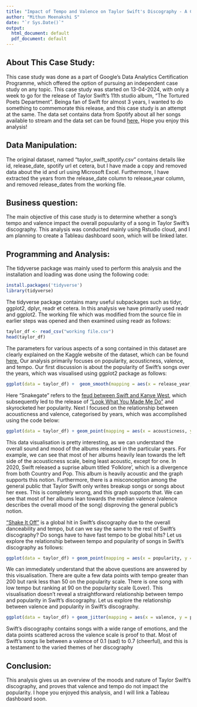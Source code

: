 ```yaml
---
title: "Impact of Tempo and Valence on Taylor Swift's Discography - A Case Study"
author: "Mithun Meenakshi S"
date: "`r Sys.Date()`"
output:
  html_document: default
  pdf_document: default
---
```

## About This Case Study:
  This case study was done as a part of Google's Data Analytics Certification Programme, which offered the option of pursuing an independent case study on any topic. This case study was started on 13-04-2024, with only a week to go for the release of Taylor Swift's 11th studio album, "The Tortured Poets Department". Beinga fan of Swift for almost 3 years, I wanted to do something to commemorate this release, and this case study is an attempt at the same. The data set contains data from Spotify about all her songs available to stream and the data set can be found [here.](https://www.kaggle.com/datasets/jarredpriester/taylor-swift-spotify-dataset) Hope you enjoy this analysis!
  
## Data Manipulation:
  The original dataset, named "taylor_swift_spotify.csv" contains details like id, release_date, spotify url et cetera, but I have made a copy and removed data about the id and url using Microsoft Excel. Furthermore, I have extracted the years from the release_date column to release_year column, and removed release_dates from the working file. 
  
## Business question: 
  The main objective of this case study is to determine whether a song's tempo and valence impact the overall popuularity of a song in Taylor Swift's discography. This analysis was conducted mainly using Rstudio cloud, and I am planning to create a Tableau dashboard soon, which will be linked later.
  
## Programming and Analysis:
The tidyverse package was mainly used to perform this analysis and the installation and loading was done using the following code:
```r
install.packages('tidyverse')
library(tidyverse)
```
The tidyverse package contains many useful subpackages such as tidyr, ggplot2, dplyr, readr et cetera. In this analysis we have primarily used readr and ggplot2. The working file which was modified from the source file in earlier steps was opened and then examined using readr as follows:
```r
taylor_df <- read_csv("working file.csv")
head(taylor_df)
```
The parameters for various aspects of a song contained in this dataset are clearly explained on the Kaggle website of the dataset, which can be found [here.](https://www.kaggle.com/datasets/jarredpriester/taylor-swift-spotify-dataset) Our analysis primarily focuses on popularity, acousticness, valence, and tempo. Our first discussion is about the popularity of Swift's songs over the years, which was visualised using ggplot2 package as follows:
```r
ggplot(data = taylor_df) +  geom_smooth(mapping = aes(x = release_year, y = popularity)) + labs(title = "Popularity of Taylor Swift\'s discography over the years") + scale_x_continuous(breaks = scales::pretty_breaks(n = 20)) + annotate(geom="text", x= 2016, y=49, label = "Snakegate", angle = 25)
```

Here "Snakegate" refers to the [feud between Swift and Kanye West](https://people.com/music/kanye-west-famous-inside-his-and-taylor-swifts-relationship-history/), which subsequently led to the release of ["Look What You Made Me Do"](https://youtu.be/3tmd-ClpJxA?si=G_ayGT4Bw7mykHBK) and skyrocketed her popularity. Next I focused on the relationship between acousticness and valence, categorised by years, which was accomplished using the code below:
```r
ggplot(data = taylor_df) + geom_point(mapping = aes(x = acousticness, y = valence)) + facet_grid(~release_year) + scale_x_continuous(breaks = scales::pretty_breaks(n = 3)) + labs(title = "Relationship between valence and acousticness in Swift's albums", subtitle = "Categorized by year")
```

This data visualisation is pretty interesting, as we can understand the overall sound and mood of the albums released in the particular years. For example, we can see that most of her albums heavily lean towards the left side of the acousticness scale, being least acoustic, except for one. In 2020, Swift released a suprise album titled 'Folklore', which is a divergence from both Country and Pop. This album is heavily acoustic and the graph supports this notion. Furthermore, there is a misconception among the general public that Taylor Swift only writes breakup songs or songs about her exes. This is completely wrong, and this graph supports that. We can see that most of her albums lean towards the median valence (valence describes the overall mood of the song) disproving the general public's notion. 

["Shake It Off"](https://youtu.be/nfWlot6h_JM?si=8pNjwKzB9tSOAu1c) is a global hit in Swift's discography due to the overall danceability and tempo, but can we say the same to the rest of Swift's discography? Do songs have to have fast tempo to be global hits? Let us explore the relationship between tempo and popularity of songs in Swift's discography as follows:
```r
ggplot(data = taylor_df) + geom_point(mapping = aes(x = popularity, y = tempo, colour = release_year)) + scale_x_continuous(breaks = scales::pretty_breaks(n = 15)) + labs(title = "Tempo vs Popularity in Swift\'s discography", subtitle = "Organised by Release Year")
```

We can immediately understand that the above questions are answered by this visualisation. There are quite a few data points with tempo greater than 200 but rank less than 50 on the popularity scale. There is one song with low tempo but ranking at 90 on the popularity scale (Lover). This visualisation doesn't reveal a straightforward relationship between tempo and popularity in Swift's discography. Let us explore the relationship between valence and popularity in Swift's discography.
```r
ggplot(data = taylor_df) + geom_jitter(mapping = aes(x = valence, y = popularity, colour = release_year)) + labs(title = "Popularity vs Valence in Swift\'s discography", subtitle = "Organised by Release Year") + scale_x_continuous(breaks = scales::pretty_breaks(n = 10))
```

Swift's discography contains songs with a wide range of emotions, and the data points scattered across the valence scale is proof to that. Most of Swift's songs lie between a valence of 0.1 (sad) to 0.7 (cheerful), and this is a testament to the varied themes of her discography

## Conclusion:
  This analysis gives us an overview of the moods and nature of Taylor Swift's discography, and proves that valence and tempo do not impact the popularity. I hope you enjoyed this analysis, and I will link a Tableau dashboard soon.